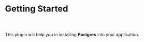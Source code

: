 



# Getting Started

##

<br/>

This plugin will help you in installing **Postgres** into your application.